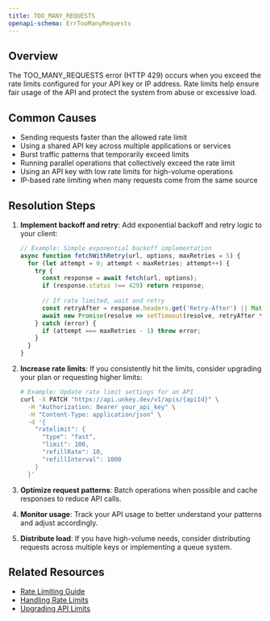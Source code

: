 ```yaml
---
title: TOO_MANY_REQUESTS
openapi-schema: ErrTooManyRequests
---
```


## Overview
The TOO_MANY_REQUESTS error (HTTP 429) occurs when you exceed the rate limits configured for your API key or IP address. Rate limits help ensure fair usage of the API and protect the system from abuse or excessive load.

## Common Causes
- Sending requests faster than the allowed rate limit
- Using a shared API key across multiple applications or services
- Burst traffic patterns that temporarily exceed limits
- Running parallel operations that collectively exceed the rate limit
- Using an API key with low rate limits for high-volume operations
- IP-based rate limiting when many requests come from the same source

## Resolution Steps
1. **Implement backoff and retry**: Add exponential backoff and retry logic to your client:
   ```javascript
   // Example: Simple exponential backoff implementation
   async function fetchWithRetry(url, options, maxRetries = 5) {
     for (let attempt = 0; attempt < maxRetries; attempt++) {
       try {
         const response = await fetch(url, options);
         if (response.status !== 429) return response;
         
         // If rate limited, wait and retry
         const retryAfter = response.headers.get('Retry-After') || Math.pow(2, attempt);
         await new Promise(resolve => setTimeout(resolve, retryAfter * 1000));
       } catch (error) {
         if (attempt === maxRetries - 1) throw error;
       }
     }
   }
   ```

2. **Increase rate limits**: If you consistently hit the limits, consider upgrading your plan or requesting higher limits:
   ```bash
   # Example: Update rate limit settings for an API
   curl -X PATCH "https://api.unkey.dev/v1/apis/{apiId}" \
     -H "Authorization: Bearer your_api_key" \
     -H "Content-Type: application/json" \
     -d '{
       "ratelimit": {
         "type": "fast",
         "limit": 100,
         "refillRate": 10,
         "refillInterval": 1000
       }
     }'
   ```

3. **Optimize request patterns**: Batch operations when possible and cache responses to reduce API calls.

4. **Monitor usage**: Track your API usage to better understand your patterns and adjust accordingly.

5. **Distribute load**: If you have high-volume needs, consider distributing requests across multiple keys or implementing a queue system.

## Related Resources
- [Rate Limiting Guide](/api-reference/keys/create)
- [Handling Rate Limits](/best-practices/rate-limiting)
- [Upgrading API Limits](/billing/usage-limits)
